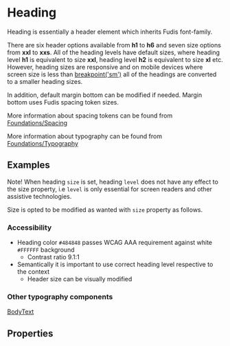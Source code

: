 
<Meta title="Components/Typography/Heading" />

# Heading

Heading is essentially a header element which inherits Fudis font-family.

There are six header options available from **h1** to **h6** and seven size options from **xxl** to **xxs**.
All of the heading levels have default sizes, where heading level **h1** is equivalent to size **xxl**, heading level **h2** is equivalent to size **xl** etc. However, heading sizes are responsive and on mobile devices where screen size is less than
[breakpoint('sm')](/docs/foundations-breakpoints--documentation#breakpoint-mixins) all of the headings are converted to a smaller heading sizes. 

In addition, default margin bottom can be modified if needed. Margin bottom uses Fudis spacing token sizes.

More information about spacing tokens can be found from [Foundations/Spacing](/docs/foundations-spacing--documentation)

More information about typography can be found from [Foundations/Typography](/docs/foundations-typography--documentation)

## Examples

Note! When heading `size` is set, heading `level` does not have any effect to the size property, i.e `level` is only essential for screen readers and other assistive technologies. 

Size is opted to be modified as wanted with `size` property as follows.

<Canvas of={HeadingStories.AllVariants}></Canvas>

### Accessibility

- Heading color `#484848` passes WCAG AAA requirement against white `#FFFFFF` background
  - Contrast ratio 9.1:1
- Semantically it is important to use correct heading level respective to the context
	- Header size can be visually modified

### Other typography components

[BodyText](/docs/components-typography-body-text--body-text)

## Properties

<ArgTypes of={HeadingComponent} />
